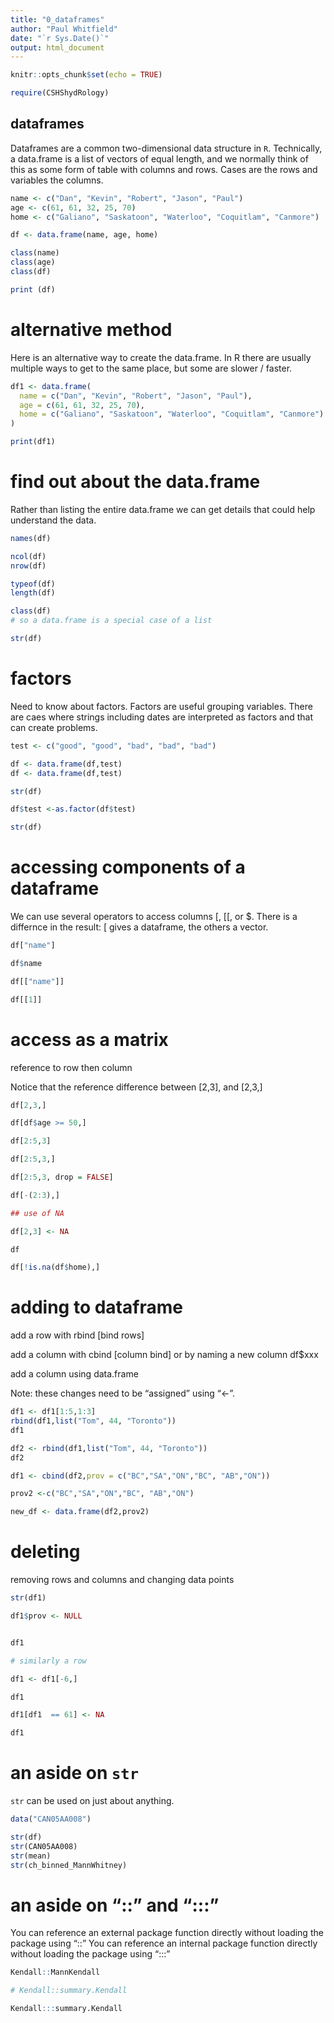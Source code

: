 ```yaml
---
title: "0_dataframes"
author: "Paul Whitfield"
date: "`r Sys.Date()`"
output: html_document
---
```


```r
knitr::opts_chunk$set(echo = TRUE)

require(CSHShydRology)
```

## dataframes

Dataframes are a common two-dimensional data structure in `R`.  Technically, a data.frame is a list of vectors of equal length, and we normally think of this as some form of table with columns and rows.  Cases are the rows and variables the columns.  



```r

name <- c("Dan", "Kevin", "Robert", "Jason", "Paul")
age <- c(61, 61, 32, 25, 70)
home <- c("Galiano", "Saskatoon", "Waterloo", "Coquitlam", "Canmore")

df <- data.frame(name, age, home)

class(name)
class(age)
class(df)

print (df)

```
# alternative method

Here is an alternative way to create the data.frame.  In R there are usually multiple ways to get to the same place, but some are slower / faster.

```r

df1 <- data.frame(
  name = c("Dan", "Kevin", "Robert", "Jason", "Paul"),
  age = c(61, 61, 32, 25, 70),
  home = c("Galiano", "Saskatoon", "Waterloo", "Coquitlam", "Canmore")
)

print(df1)

```




# find out about the data.frame

Rather than listing the entire data.frame we can get details that could help understand the data.

```r

names(df)

ncol(df)
nrow(df)

typeof(df)
length(df)

class(df)
# so a data.frame is a special case of a list

str(df)


```


# factors

Need to know about factors.  Factors are useful grouping variables.  There are caes where strings including dates are interpreted as factors and that can create problems.


```r

test <- c("good", "good", "bad", "bad", "bad")

df <- data.frame(df,test)
df <- data.frame(df,test)

str(df)

df$test <-as.factor(df$test)

str(df)


```



# accessing components of a dataframe

We can use several operators to access columns [, [[, or $.  There is a differnce in the result: [ gives a dataframe, the others a vector.

```r

df["name"]

df$name

df[["name"]]

df[[1]]


```
# access as a matrix

reference to row then column

Notice that the reference difference between [2,3], and [2,3,]



```r

df[2,3,]

df[df$age >= 50,]

df[2:5,3]

df[2:5,3,]

df[2:5,3, drop = FALSE]

df[-(2:3),]

## use of NA

df[2,3] <- NA

df

df[!is.na(df$home),]


```

# adding to dataframe


add a row with rbind [bind rows]

add a column with cbind [column bind] or by naming a new column df$xxx

add a column using data.frame

Note: these changes need to be "assigned" using "<-".

```r

df1 <- df1[1:5,1:3]
rbind(df1,list("Tom", 44, "Toronto"))
df1

df2 <- rbind(df1,list("Tom", 44, "Toronto"))
df2

df1 <- cbind(df2,prov = c("BC","SA","ON","BC", "AB","ON"))

prov2 <-c("BC","SA","ON","BC", "AB","ON")

new_df <- data.frame(df2,prov2)

```

# deleting 

removing rows and columns and changing data points

```r

str(df1)

df1$prov <- NULL


df1

# similarly a row

df1 <- df1[-6,]

df1

df1[df1  == 61] <- NA

df1

```


# an aside on `str`

`str` can be used on just about anything.

```r
data("CAN05AA008")

str(df)
str(CAN05AA008)
str(mean)
str(ch_binned_MannWhitney)


```



# an aside on "::" and ":::"


You can reference an external package function directly without loading the package using "::"
You can reference an internal package function directly without loading the package using ":::"


```r

Kendall::MannKendall

# Kendall::summary.Kendall

Kendall:::summary.Kendall
```
